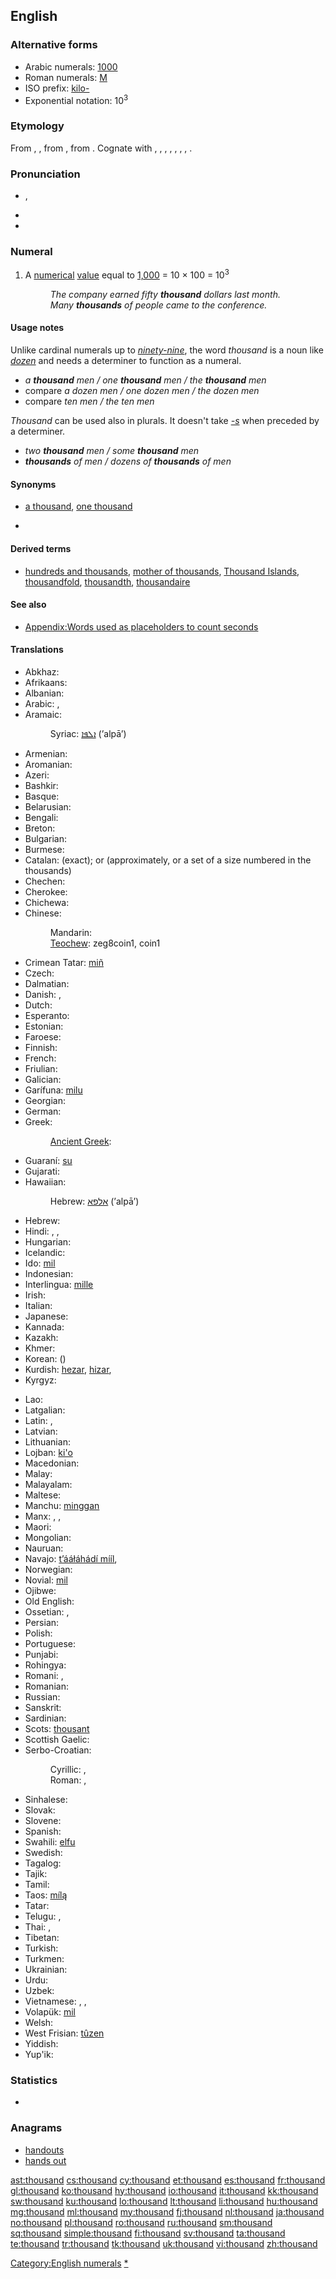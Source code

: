 ==English==

===Alternative forms===
* Arabic numerals: [[1000]] {{qualifier|see for numerical forms in other scripts}}
* Roman numerals: [[M]]
* ISO prefix: [[kilo-]]
* Exponential notation: 10<sup>3</sup>
<!-- Please add other numerical forms to the page for 1000 instead of here. -->

===Etymology===
From {{etyl|enm}} {{term|thousend|lang=enm}}, {{term|thusand|lang=enm}}, from {{etyl|ang|en}} {{term|þusend|þūsend|thousand|lang=ang}}, from {{etyl|gem-pro|en}} {{recons|þūsundī||thousand|lang=gem-pro}}. Cognate with {{etyl|sco|-}} {{term|thousand||thousand|lang=sco}}, {{etyl|stq|-}} {{term|duusend||thousand|lang=stq}}, {{etyl|fy|-}} {{term|tûzen||thousand|lang=fy}}, {{etyl|nl|-}} {{term|duizend||thousand|lang=nl}}, {{etyl|de|-}} {{term|tausend||thousand|lang=de}}, {{etyl|da|-}} {{term|tusind||thousand|lang=da}}, {{etyl|sv|-}} {{term|tusen||thousand|lang=sv}}, {{etyl|is|-}} {{term|þúsund||thousand|lang=is}}.

===Pronunciation===
* {{a|UK|US}} {{IPA|/ˈθaʊ.znd/}}, {{X-SAMPA|/"TaU.znd/}}
* {{audio|en-us-thousand.ogg|Audio (US)}}
* {{hyphenation|thou|sand}}

===Numeral===
{{en-noun}}

# {{cardinal|lang=en}} A [[numerical]] [[value]] equal to [[1000|1,000]] = 10 &times; 100 = 10<sup>3</sup>
#: ''The company earned fifty '''thousand''' dollars last month.''
#: ''Many '''thousands''' of people came to the conference.''

====Usage notes====
Unlike cardinal numerals up to ''[[ninety-nine]]'', the word ''thousand'' is a noun like ''[[dozen]]'' and needs a determiner to function as a numeral.
* ''a '''thousand''' men / one '''thousand''' men / the '''thousand''' men''
* compare ''a dozen men / one dozen men / the dozen men''
* compare ''ten men / the ten men''
''Thousand'' can be used also in plurals. It doesn't take ''[[-s]]'' when preceded by a determiner.
* ''two '''thousand''' men / some '''thousand''' men''
* '''''thousands''' of men / dozens of '''thousands''' of men''

====Synonyms====
* {{sense|numerical}} [[a thousand]], [[one thousand]]
* {{symbolic|1000}}

====Derived terms====
* [[hundreds and thousands]], [[mother of thousands]], [[Thousand Islands]], [[thousandfold]], [[thousandth]], [[thousandaire]]

====See also====
* [[Appendix:Words used as placeholders to count seconds]]

====Translations====
{{trans-top|cardinal number 1000}}
* Abkhaz: {{t-|ab|зықы|tr=zyk̢y|sc=Cyrl}}
* Afrikaans: {{t-|af|duisend}}
* Albanian: {{t-|sq|mijë}}
* Arabic: {{t-|ar|الف|alt=أَلْف|tr=ʾalf}}, {{t-|ar|١٠٠٠}}
* Aramaic:
*: Syriac: [[ܐܠܦܐ]] (’alpā’) {{m}}
* Armenian: {{t+|hy|հազար|tr=hazar}}
* Aromanian: {{t-|rup|njilje}}
* Azeri: {{t+|az|min}}
* Bashkir: {{tø|ba|мең|tr=meñ|sc=Cyrl}}
* Basque: {{t+|eu|mila}}
* Belarusian: {{t-|be|тысяча|f|tr=týsjača}}
* Bengali: {{t-|bn|হাজার|tr=hajar|sc=Beng}}
* Breton: {{t+|br|mil}}
* Bulgarian: {{t-|bg|хиляда|f|tr=hiljada}}
* Burmese: {{t-|my|တထောင်|tr=tăhtaung|sc=Mymr}}
* Catalan: {{t+|ca|mil}} (exact); {{t-|ca|miler}} or {{t-|ca|milenar}} (approximately, or a set of a size numbered in the thousands)
* Chechen: {{tø|ce|эзар|tr=ezar}}
* Cherokee: {{t|chr|ᎠᎦᏴᎵ|tr=agayvli|sc=Cher}}
* Chichewa: {{tø|ny|chikwi chimodzi}}
* Chinese:
*: Mandarin: {{t-|cmn|千|tr=qiān|sc=Hani}}
*: [[Teochew]]: zeg8coin1, coin1
* Crimean Tatar: [[miñ#Crimean Tatar|miñ]]
* Czech: {{t+|cs|tisíc|m}}
* Dalmatian: {{tø|dlm|mel}}
* Danish: {{t-|da|tusinde}}, {{t+|da|tusind}}
* Dutch: {{t+|nl|duizend|f}}
* Esperanto: {{t-|eo|mil}}
* Estonian: {{t+|et|tuhat}}
* Faroese: {{t-|fo|túsund}}
* Finnish: {{t+|fi|tuhat}}
* French: {{t+|fr|mille|m}}
* Friulian: {{tø|fur|mil}}
* Galician: {{t+|gl|mil}}
* Garífuna: [[milu]]
* Georgian: {{t+|ka|ათასი|tr=at’asi|sc=Geor}}
* German: {{t+|de|tausend|n}}
* Greek: {{t+|el|χίλια|n|tr=chília}}
*: [[Ancient Greek]]: {{tø|grc|χίλιοι|tr=khilioi|sc=polytonic}}
* Guaraní: [[su]]
* Gujarati: {{t-|gu|હજાર|tr=hajāra|sc=Gujr}}
* Hawaiian: {{tø|haw|kaukani}}
*: Hebrew: [[אלפא]] (’alpā’) {{m}}
* Hebrew: {{t+|he|אלף|tr=élef}}
* Hindi: {{t+|hi|हज़ार|m|tr=hazār}}, {{t-|hi|सहस्र|tr=sahasra}}, {{t-|hi|१०००}}
* Hungarian: {{t+|hu|ezer}}
* Icelandic: {{t+|is|þúsund|n}}
* Ido: [[mil]]
* Indonesian: {{t+|id|ribu}}
* Interlingua: [[mille]]
* Irish: {{t+|ga|míle}}
* Italian: {{t+|it|mille|m}}
* Japanese: {{t+|ja|千|tr=せん, sen}}
* Kannada: {{t+|kn|ಸಾವಿರ|tr=sāvir|sc=Knda}}
* Kazakh: {{t|kk|мың|tr=mıñ|sc=Cyrl}}
* Khmer: {{t-|km|មួយពាន់|tr=muoy ponn|sc=Khmr}}
* Korean: {{t+|ko|천|tr=cheon|sc=Hang}} ({{t+|ko|千|sc=Hani}})
* Kurdish: [[hezar]], [[hizar]], {{ku-Arab|[[هه‌زار]]}}
* Kyrgyz: {{t-|ky|миң|tr=miñ|sc=Cyrl}}
{{trans-mid}}
* Lao: {{t-|lo|ພັນ|tr=pʰán|sc=Laoo}}
* Latgalian: {{tø|ltg|tyukstūša}}
* Latin: {{t+|la|mille|alt=mīlle}}, {{t+|la|milia|alt=mīlia}}
* Latvian: {{t-|lv|tūkstotis}}
* Lithuanian: {{t+|lt|tūkstantis|m}}
* Lojban: [[ki'o]]
* Macedonian: {{t+|mk|илјада|f|tr=íljada}}
* Malay: {{t-|ms|ribu}}
* Malayalam: {{t+|ml|ആയിരം|tr=aayiram|sc=Mlym}}
* Maltese: {{t-|mt|elf}}
* Manchu: [[minggan]]
* Manx: {{t-|gv|jeih keead}}, {{t-|gv|milley}}, {{t-|gv|thousane}}
* Maori: {{t-|mi|mano}}
* Mongolian: {{t-|mn|мянга|tr=mjanga|sc=Cyrl}}
* Nauruan: {{t-|na|araña}}
* Navajo: [[tʼááłáhádí mííl]], {{tø|nv|mííl}}
* Norwegian: {{t+|no|tusen}}
* Novial: [[mil]]
* Ojibwe: {{tø|oj|ingodosagoons}}
* Old English: {{t-|ang|þusend|alt=þūsend}}
* Ossetian: {{tø|os|мин|tr=min|sc=Cyrl}}, {{tø|os|æрзæ|tr=ærzæ|sc=Cyrl}}
* Persian: {{t+|fa|هزار|alt=هِزار|tr=hezâr}}
* Polish: {{t+|pl|tysiąc|m}}
* Portuguese: {{t+|pt|mil}}
* Punjabi: {{t-|pa|ਹਜ਼ਾਰ|tr=hazār|sc=Guru}}
* Rohingya: {{tø|rhg|ázar}}
* Romani: {{tø|rom|bari}}, {{tø|rom|бари}}
* Romanian: {{t+|ro|mie|f}}
* Russian: {{t+|ru|тысяча|f|tr=týsjača}}
* Sanskrit: {{t-|sa|सहस्र|tr=sahasra}}
* Sardinian: {{t-|sc|mila}}
* Scots: [[thousant]]
* Scottish Gaelic: {{t-|gd|mìle}}
* Serbo-Croatian:
*: Cyrillic: {{t-|sh|тисућа|f|sc=Cyrl}}, {{t-|sh|хиљада|f|sc=Cyrl}}
*: Roman: {{t-|sh|tisuća|f}}, {{t-|sh|hiljada|f}}
* Sinhalese: {{t+|si|දහස|tr=dhahasa|sc=Sinh}}
* Slovak: {{t-|sk|tisíc|m}}
* Slovene: {{t+|sl|tisoč|m}}
* Spanish: {{t+|es|mil|m}}
* Swahili: [[elfu]]
* Swedish: {{t+|sv|tusen}}
* Tagalog: {{t-|tl|libo}}
* Tajik: {{t-|tg|ҳазор|tr=hazor|sc=Cyrl}}
* Tamil: {{t+|ta|ஆயிரம்|tr=āyiram}}
* Taos: [[mílą]]
* Tatar: {{t+|tt|мең|tr=meñ|sc=Cyrl}}
* Telugu: {{t+|te|వెయ్యి|tr=veyyi}}, {{t-|te|వేయి|tr=vēyi}}
* Thai: {{t-|th|พัน|tr=pan}}, {{t-|th|๑๐๐๐}}
* Tibetan: {{t-|bo|སྟོང|tr=stong|sc=Tibt}}
* Turkish: {{t+|tr|bin}}
* Turkmen: {{t+|tk|müň}}
* Ukrainian: {{t+|uk|тисяча|f|tr=týsjača}}
* Urdu: {{t+|ur|ہزار|m|tr=hazār}}
* Uzbek: {{t-|uz|ming}}
* Vietnamese: {{t-|vi|một nghìn}}, {{t+|vi|ngàn}}, {{t+|vi|nghìn}}
* Volapük: [[mil]]
* Welsh: {{t+|cy|mil}}
* West Frisian: [[tûzen]]
* Yiddish: {{t-|yi|טויזנט|m|tr=toyznt}}
* Yup'ik: {{tø|ems|tiisiqaq}}
{{trans-bottom}}

===Statistics===
* {{rank|king|nature|answered|363|thousand|looking|John|hour}}

===Anagrams===
* [[handouts#English|handouts]]
* [[hands out#English|hands out]]

[[Category:English numerals]]
[[Category:en:Thousand|*]]

[[ast:thousand]]
[[cs:thousand]]
[[cy:thousand]]
[[et:thousand]]
[[es:thousand]]
[[fr:thousand]]
[[gl:thousand]]
[[ko:thousand]]
[[hy:thousand]]
[[io:thousand]]
[[it:thousand]]
[[kk:thousand]]
[[sw:thousand]]
[[ku:thousand]]
[[lo:thousand]]
[[lt:thousand]]
[[li:thousand]]
[[hu:thousand]]
[[mg:thousand]]
[[ml:thousand]]
[[my:thousand]]
[[fj:thousand]]
[[nl:thousand]]
[[ja:thousand]]
[[no:thousand]]
[[pl:thousand]]
[[ro:thousand]]
[[ru:thousand]]
[[sm:thousand]]
[[sq:thousand]]
[[simple:thousand]]
[[fi:thousand]]
[[sv:thousand]]
[[ta:thousand]]
[[te:thousand]]
[[tr:thousand]]
[[tk:thousand]]
[[uk:thousand]]
[[vi:thousand]]
[[zh:thousand]]